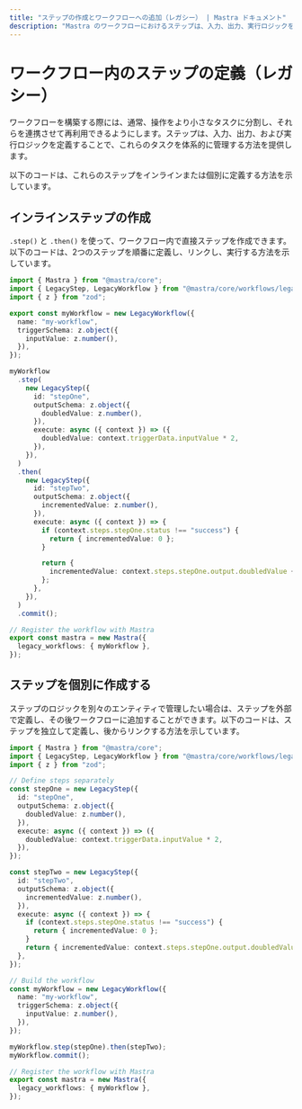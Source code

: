 ```yaml
---
title: "ステップの作成とワークフローへの追加（レガシー） | Mastra ドキュメント"
description: "Mastra のワークフローにおけるステップは、入力、出力、実行ロジックを定義することで、業務を体系的に管理する方法を提供します。"
---
```




# ワークフロー内のステップの定義（レガシー）

ワークフローを構築する際には、通常、操作をより小さなタスクに分割し、それらを連携させて再利用できるようにします。ステップは、入力、出力、および実行ロジックを定義することで、これらのタスクを体系的に管理する方法を提供します。

以下のコードは、これらのステップをインラインまたは個別に定義する方法を示しています。



## インラインステップの作成

`.step()` と `.then()` を使って、ワークフロー内で直接ステップを作成できます。以下のコードは、2つのステップを順番に定義し、リンクし、実行する方法を示しています。

```typescript showLineNumbers filename="src/mastra/workflows/index.ts" copy
import { Mastra } from "@mastra/core";
import { LegacyStep, LegacyWorkflow } from "@mastra/core/workflows/legacy";
import { z } from "zod";

export const myWorkflow = new LegacyWorkflow({
  name: "my-workflow",
  triggerSchema: z.object({
    inputValue: z.number(),
  }),
});

myWorkflow
  .step(
    new LegacyStep({
      id: "stepOne",
      outputSchema: z.object({
        doubledValue: z.number(),
      }),
      execute: async ({ context }) => ({
        doubledValue: context.triggerData.inputValue * 2,
      }),
    }),
  )
  .then(
    new LegacyStep({
      id: "stepTwo",
      outputSchema: z.object({
        incrementedValue: z.number(),
      }),
      execute: async ({ context }) => {
        if (context.steps.stepOne.status !== "success") {
          return { incrementedValue: 0 };
        }

        return {
          incrementedValue: context.steps.stepOne.output.doubledValue + 1,
        };
      },
    }),
  )
  .commit();

// Register the workflow with Mastra
export const mastra = new Mastra({
  legacy_workflows: { myWorkflow },
});
```



## ステップを個別に作成する

ステップのロジックを別々のエンティティで管理したい場合は、ステップを外部で定義し、その後ワークフローに追加することができます。以下のコードは、ステップを独立して定義し、後からリンクする方法を示しています。

```typescript showLineNumbers filename="src/mastra/workflows/index.ts" copy
import { Mastra } from "@mastra/core";
import { LegacyStep, LegacyWorkflow } from "@mastra/core/workflows/legacy";
import { z } from "zod";

// Define steps separately
const stepOne = new LegacyStep({
  id: "stepOne",
  outputSchema: z.object({
    doubledValue: z.number(),
  }),
  execute: async ({ context }) => ({
    doubledValue: context.triggerData.inputValue * 2,
  }),
});

const stepTwo = new LegacyStep({
  id: "stepTwo",
  outputSchema: z.object({
    incrementedValue: z.number(),
  }),
  execute: async ({ context }) => {
    if (context.steps.stepOne.status !== "success") {
      return { incrementedValue: 0 };
    }
    return { incrementedValue: context.steps.stepOne.output.doubledValue + 1 };
  },
});

// Build the workflow
const myWorkflow = new LegacyWorkflow({
  name: "my-workflow",
  triggerSchema: z.object({
    inputValue: z.number(),
  }),
});

myWorkflow.step(stepOne).then(stepTwo);
myWorkflow.commit();

// Register the workflow with Mastra
export const mastra = new Mastra({
  legacy_workflows: { myWorkflow },
});
```
